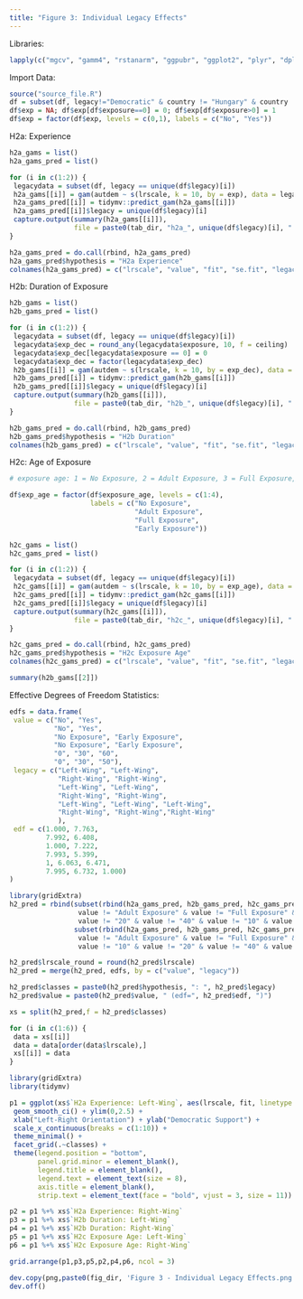 ```yaml
---
title: "Figure 3: Individual Legacy Effects"
---
```


Libraries:
```r
lapply(c("mgcv", "gamm4", "rstanarm", "ggpubr", "ggplot2", "plyr", "dplyr", "mgcViz"), require, character.only = TRUE)
```

Import Data:
```r
source("source_file.R")
df = subset(df, legacy!="Democratic" & country != "Hungary" & country != "East Germany")
df$exp = NA; df$exp[df$exposure==0] = 0; df$exp[df$exposure>0] = 1
df$exp = factor(df$exp, levels = c(0,1), labels = c("No", "Yes"))
```

H2a: Experience
```r
h2a_gams = list()
h2a_gams_pred = list()

for (i in c(1:2)) {
 legacydata = subset(df, legacy == unique(df$legacy)[i])
 h2a_gams[[i]] = gam(autdem ~ s(lrscale, k = 10, by = exp), data = legacydata)
 h2a_gams_pred[[i]] = tidymv::predict_gam(h2a_gams[[i]])
 h2a_gams_pred[[i]]$legacy = unique(df$legacy)[i]
 capture.output(summary(h2a_gams[[i]]), 
                file = paste0(tab_dir, "h2a_", unique(df$legacy)[i], ".txt"))
}

h2a_gams_pred = do.call(rbind, h2a_gams_pred)
h2a_gams_pred$hypothesis = "H2a Experience"
colnames(h2a_gams_pred) = c("lrscale", "value", "fit", "se.fit", "legacy", "hypothesis")
```

H2b: Duration of Exposure
```r
h2b_gams = list()
h2b_gams_pred = list()

for (i in c(1:2)) {
 legacydata = subset(df, legacy == unique(df$legacy)[i])
 legacydata$exp_dec = round_any(legacydata$exposure, 10, f = ceiling)
 legacydata$exp_dec[legacydata$exposure == 0] = 0
 legacydata$exp_dec = factor(legacydata$exp_dec)
 h2b_gams[[i]] = gam(autdem ~ s(lrscale, k = 10, by = exp_dec), data = legacydata)
 h2b_gams_pred[[i]] = tidymv::predict_gam(h2b_gams[[i]])
 h2b_gams_pred[[i]]$legacy = unique(df$legacy)[i]
 capture.output(summary(h2b_gams[[i]]), 
                file = paste0(tab_dir, "h2b_", unique(df$legacy)[i], ".txt"))
}

h2b_gams_pred = do.call(rbind, h2b_gams_pred)
h2b_gams_pred$hypothesis = "H2b Duration"
colnames(h2b_gams_pred) = c("lrscale", "value", "fit", "se.fit", "legacy", "hypothesis")
```

H2c: Age of Exposure
```r
# exposure age: 1 = No Exposure, 2 = Adult Exposure, 3 = Full Exposure, 4 = Early Exposure 

df$exp_age = factor(df$exposure_age, levels = c(1:4), 
                    labels = c("No Exposure", 
                               "Adult Exposure", 
                               "Full Exposure",
                               "Early Exposure"))

h2c_gams = list()
h2c_gams_pred = list()

for (i in c(1:2)) {
 legacydata = subset(df, legacy == unique(df$legacy)[i])
 h2c_gams[[i]] = gam(autdem ~ s(lrscale, k = 10, by = exp_age), data = legacydata)
 h2c_gams_pred[[i]] = tidymv::predict_gam(h2c_gams[[i]])
 h2c_gams_pred[[i]]$legacy = unique(df$legacy)[i]
 capture.output(summary(h2c_gams[[i]]), 
                file = paste0(tab_dir, "h2c_", unique(df$legacy)[i], ".txt"))
}

h2c_gams_pred = do.call(rbind, h2c_gams_pred)
h2c_gams_pred$hypothesis = "H2c Exposure Age"
colnames(h2c_gams_pred) = c("lrscale", "value", "fit", "se.fit", "legacy", "hypothesis")
```

```r
summary(h2b_gams[[2]])
```


Effective Degrees of Freedom Statistics:
```r
edfs = data.frame(
 value = c("No", "Yes", 
           "No", "Yes", 
           "No Exposure", "Early Exposure",
           "No Exposure", "Early Exposure",
           "0", "30", "60",
           "0", "30", "50"),
 legacy = c("Left-Wing", "Left-Wing", 
            "Right-Wing", "Right-Wing",
            "Left-Wing", "Left-Wing", 
            "Right-Wing", "Right-Wing",
            "Left-Wing", "Left-Wing", "Left-Wing",
            "Right-Wing", "Right-Wing","Right-Wing"
            ),
 edf = c(1.000, 7.763,
         7.992, 6.408,
         1.000, 7.222,
         7.993, 5.399,
         1, 6.063, 6.471,
         7.995, 6.732, 1.000)
)

```

```r
library(gridExtra)
h2_pred = rbind(subset(rbind(h2a_gams_pred, h2b_gams_pred, h2c_gams_pred), legacy == "Left-Wing" & 
                 value != "Adult Exposure" & value != "Full Exposure" & 
                 value != "20" & value != "40" & value != "10" & value != "50" & value != "70"),
                subset(rbind(h2a_gams_pred, h2b_gams_pred, h2c_gams_pred), legacy == "Right-Wing" & 
                 value != "Adult Exposure" & value != "Full Exposure" & 
                 value != "10" & value != "20" & value != "40" & value != "60" & value != "70"))

h2_pred$lrscale_round = round(h2_pred$lrscale)
h2_pred = merge(h2_pred, edfs, by = c("value", "legacy"))

h2_pred$classes = paste0(h2_pred$hypothesis, ": ", h2_pred$legacy)
h2_pred$value = paste0(h2_pred$value, " (edf=", h2_pred$edf, ")")

xs = split(h2_pred,f = h2_pred$classes)

for (i in c(1:6)) {
 data = xs[[i]]
 data = data[order(data$lrscale),]
 xs[[i]] = data
}
```


```r
library(gridExtra)
library(tidymv)

p1 = ggplot(xs$`H2a Experience: Left-Wing`, aes(lrscale, fit, linetype = value)) + 
 geom_smooth_ci() + ylim(0,2.5) + 
 xlab("Left-Right Orientation") + ylab("Democratic Support") + 
 scale_x_continuous(breaks = c(1:10)) + 
 theme_minimal() + 
 facet_grid(.~classes) + 
 theme(legend.position = "bottom",
       panel.grid.minor = element_blank(),
       legend.title = element_blank(),
       legend.text = element_text(size = 8), 
       axis.title = element_blank(),
       strip.text = element_text(face = "bold", vjust = 3, size = 11))

p2 = p1 %+% xs$`H2a Experience: Right-Wing` 
p3 = p1 %+% xs$`H2b Duration: Left-Wing`
p4 = p1 %+% xs$`H2b Duration: Right-Wing`
p5 = p1 %+% xs$`H2c Exposure Age: Left-Wing`
p6 = p1 %+% xs$`H2c Exposure Age: Right-Wing`

grid.arrange(p1,p3,p5,p2,p4,p6, ncol = 3)

dev.copy(png,paste0(fig_dir, 'Figure 3 - Individual Legacy Effects.png'), width = 7000, height = 5500, res=600)
dev.off()
```






